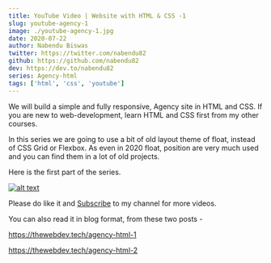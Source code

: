 ```yaml
---
title: YouTube Video | Website with HTML & CSS -1
slug: youtube-agency-1
image: ./youtube-agency-1.jpg
date: 2020-07-22
author: Nabendu Biswas
twitter: https://twitter.com/nabendu82
github: https://github.com/nabendu82
dev: https://dev.to/nabendu82
series: Agency-html
tags: ['html', 'css', 'youtube']
---
```


We will build a simple and fully responsive, Agency site in HTML and CSS. If you are new to web-development, learn HTML and CSS first from my other courses.


In this series we are going to use a bit of old layout theme of float, instead of CSS Grid or Flexbox. As even in 2020 float, position are very much used and you can find them in a lot of old projects.

Here is the first part of the series.

<div className={styles.image__small}>

[![alt text](https://res.cloudinary.com/dxkxvfo2o/image/upload/v1595393424/agency_i5dykx.png)](https://youtu.be/_oO9MtdEHsg "Agency - 1")

</div>

Please do like it and [Subscribe](https://www.youtube.com/channel/UCRf7mazcufqZxd2pR3oQJuQ?sub_confirmation=1) to my channel for more videos.

You can also read it in blog format, from these two posts -

https://thewebdev.tech/agency-html-1

https://thewebdev.tech/agency-html-2

